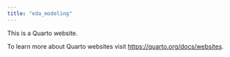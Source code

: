 ```yaml
---
title: "eda_modeling"
---
```


This is a Quarto website.

To learn more about Quarto websites visit <https://quarto.org/docs/websites>.

